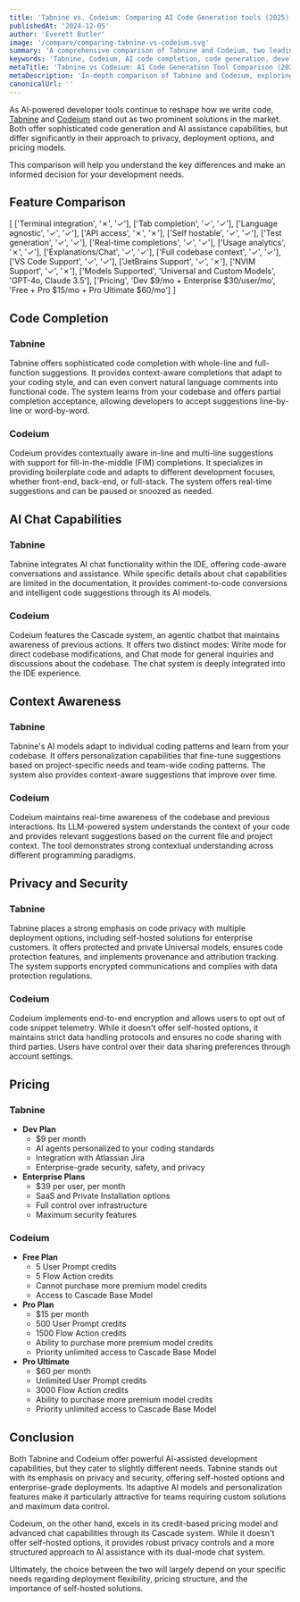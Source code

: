 ```yaml
---
title: 'Tabnine vs. Codeium: Comparing AI Code Generation tools (2025)'
publishedAt: '2024-12-05'
author: 'Everett Butler'
image: '/compare/comparing-tabnine-vs-codeium.svg'
summary: 'A comprehensive comparison of Tabnine and Codeium, two leading AI-powered code completion tools, analyzing their features, pricing, and capabilities to help developers make an informed choice.'
keywords: 'Tabnine, Codeium, AI code completion, code generation, developer tools, IDE integration, AI coding assistant, code automation'
metaTitle: 'Tabnine vs Codeium: AI Code Generation Tool Comparison (2025)'
metaDescription: 'In-depth comparison of Tabnine and Codeium, exploring features, pricing, and capabilities to help developers choose the right AI code generation tool for their needs.'
canonicalUrl: ''
---
```


As AI-powered developer tools continue to reshape how we write code, [Tabnine](https://www.tabnine.com/) and [Codeium](https://codeium.com/) stand out as two prominent solutions in the market. Both offer sophisticated code generation and AI assistance capabilities, but differ significantly in their approach to privacy, deployment options, and pricing models. 

This comparison will help you understand the key differences and make an informed decision for your development needs.

## Feature Comparison

[
    ['Terminal integration', '✗', '✓'],
    ['Tab completion', '✓', '✓'],
    ['Language agnostic', '✓', '✓'],
    ['API access', '✗', '✗'],
    ['Self hostable', '✓', '✓'],
    ['Test generation', '✓', '✓'],
    ['Real-time completions', '✓', '✓'],
    ['Usage analytics', '✗', '✓'],
    ['Explanations/Chat', '✓', '✓'],
    ['Full codebase context', '✓', '✓'],
    ['VS Code Support', '✓', '✓'],
    ['JetBrains Support', '✓', '✗'],
    ['NVIM Support', '✓', '✗'],
    ['Models Supported', 'Universal and Custom Models', 'GPT-4o, Claude 3.5'],
    ['Pricing', 'Dev $9/mo + Enterprise $30/user/mo', 'Free + Pro $15/mo + Pro Ultimate $60/mo']
]

## Code Completion

### Tabnine
Tabnine offers sophisticated code completion with whole-line and full-function suggestions. It provides context-aware completions that adapt to your coding style, and can even convert natural language comments into functional code. The system learns from your codebase and offers partial completion acceptance, allowing developers to accept suggestions line-by-line or word-by-word.

### Codeium
Codeium provides contextually aware in-line and multi-line suggestions with support for fill-in-the-middle (FIM) completions. It specializes in providing boilerplate code and adapts to different development focuses, whether front-end, back-end, or full-stack. The system offers real-time suggestions and can be paused or snoozed as needed.

## AI Chat Capabilities

### Tabnine
Tabnine integrates AI chat functionality within the IDE, offering code-aware conversations and assistance. While specific details about chat capabilities are limited in the documentation, it provides comment-to-code conversions and intelligent code suggestions through its AI models.

### Codeium
Codeium features the Cascade system, an agentic chatbot that maintains awareness of previous actions. It offers two distinct modes: Write mode for direct codebase modifications, and Chat mode for general inquiries and discussions about the codebase. The chat system is deeply integrated into the IDE experience.

## Context Awareness

### Tabnine
Tabnine's AI models adapt to individual coding patterns and learn from your codebase. It offers personalization capabilities that fine-tune suggestions based on project-specific needs and team-wide coding patterns. The system also provides context-aware suggestions that improve over time.

### Codeium
Codeium maintains real-time awareness of the codebase and previous interactions. Its LLM-powered system understands the context of your code and provides relevant suggestions based on the current file and project context. The tool demonstrates strong contextual understanding across different programming paradigms.

## Privacy and Security

### Tabnine
Tabnine places a strong emphasis on code privacy with multiple deployment options, including self-hosted solutions for enterprise customers. It offers protected and private Universal models, ensures code protection features, and implements provenance and attribution tracking. The system supports encrypted communications and complies with data protection regulations.

### Codeium
Codeium implements end-to-end encryption and allows users to opt out of code snippet telemetry. While it doesn't offer self-hosted options, it maintains strict data handling protocols and ensures no code sharing with third parties. Users have control over their data sharing preferences through account settings.

## Pricing

### Tabnine
- **Dev Plan**
  - $9 per month
  - AI agents personalized to your coding standards
  - Integration with Atlassian Jira
  - Enterprise-grade security, safety, and privacy
- **Enterprise Plans**
  - $39 per user, per month
  - SaaS and Private Installation options
  - Full control over infrastructure
  - Maximum security features

### Codeium
- **Free Plan**
  - 5 User Prompt credits
  - 5 Flow Action credits
  - Cannot purchase more premium model credits
  - Access to Cascade Base Model
- **Pro Plan**
  - $15 per month
  - 500 User Prompt credits
  - 1500 Flow Action credits
  - Ability to purchase more premium model credits
  - Priority unlimited access to Cascade Base Model
- **Pro Ultimate**
  - $60 per month
  - Unlimited User Prompt credits
  - 3000 Flow Action credits
  - Ability to purchase more premium model credits
  - Priority unlimited access to Cascade Base Model

## Conclusion

Both Tabnine and Codeium offer powerful AI-assisted development capabilities, but they cater to slightly different needs. Tabnine stands out with its emphasis on privacy and security, offering self-hosted options and enterprise-grade deployments. Its adaptive AI models and personalization features make it particularly attractive for teams requiring custom solutions and maximum data control.

Codeium, on the other hand, excels in its credit-based pricing model and advanced chat capabilities through its Cascade system. While it doesn't offer self-hosted options, it provides robust privacy controls and a more structured approach to AI assistance with its dual-mode chat system. 

Ultimately, the choice between the two will largely depend on your specific needs regarding deployment flexibility, pricing structure, and the importance of self-hosted solutions.
